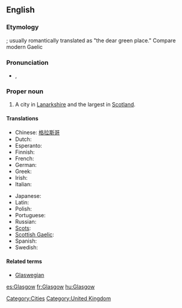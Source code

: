 ==English==

===Etymology===
{{Brythonic.}} {{term|glas cu||green hollow}}; usually romantically translated as "the dear green place." Compare modern Gaelic {{term|Glaschu||lang=gd}}

===Pronunciation===
* {{a|UK}} {{IPA|/ˈglæz.gəʊ/}}, {{SAMPA|/"gl{z.g@U/}}
{{rfp|local and general Scottish required}}

===Proper noun===
{{wikipedia}}
{{en-proper noun}}

# A city in [[Lanarkshire]] and the largest in [[Scotland]].

====Translations====
{{trans-top|the city Glasgow}}
* Chinese: [[格拉斯哥]]
* Dutch: {{t-|nl|Glasgow}}
* Esperanto: {{t|eo|Glasgovo|xs=Esperanto}}
* Finnish: {{t-|fi|Glasgow}}
* French: {{t+|fr|Glasgow}}
* German: {{t-|de|Glasgow}}
* Greek: {{t|el|Γλασκώβη|sc=Grek}}
* Irish: {{t-|ga|Glaschú|m|xs=Irish}}
* Italian: {{t-|it|Glasgow}}
{{trans-mid}}
* Japanese: {{t|ja|グラスゴー|tr=Gurasugō|sc=Jpan}}
* Latin: {{t|la|Glasgovia}}
* Polish: {{t-|pl|Glasgow}}
* Portuguese: {{t-|pt|Glasgow}}
* Russian: {{t|ru|Глазго|tr=Glázgo|sc=Cyrl}}
* [[Scots]]: {{tø|sco|Glesca|xs=Scots}}
* [[Scottish Gaelic]]: {{t-|gd|Glaschu|xs=Scottish Gaelic}}
* Spanish: {{t+|es|Glasgow}}
* Swedish: {{t-|sv|Glasgow}}
{{trans-bottom}}

====Related terms====
* [[Glaswegian]]

[[Category:Cities]]
[[Category:United Kingdom]]

[[es:Glasgow]]
[[fr:Glasgow]]
[[hu:Glasgow]]